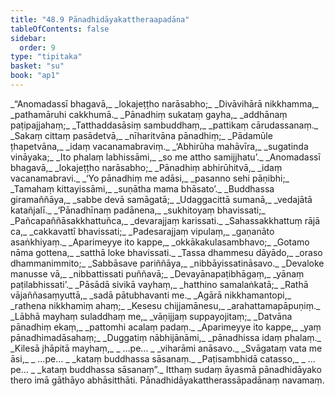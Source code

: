 ```yaml
---
title: "48.9 Pānadhidāyakattheraapadāna"
tableOfContents: false
sidebar:
  order: 9
type: "tipitaka"
basket: "su"
book: "ap1"
---
```



<DynamicBreadcrumb />

<Division number="71" book="ap1" bookNo="20" page="434">

<Paragraph number="6152" type="verses" book="ap1">
_“Anomadassī bhagavā,_  
_lokajeṭṭho narāsabho;_  
_Divāvihārā nikkhamma,_  
_pathamāruhi cakkhumā._  

</Paragraph>

</Division>
<Division number="72" book="ap1" bookNo="20" page="435">

<Paragraph number="6153" type="verses" book="ap1">
_Pānadhiṃ sukataṃ gayha,_  
_addhānaṃ paṭipajjahaṃ;_  
_Tatthaddasāsiṃ sambuddhaṃ,_  
_pattikaṃ cārudassanaṃ._  

</Paragraph>

</Division>
<Division number="73" book="ap1" bookNo="20" page="435">

<Paragraph number="6154" type="verses" book="ap1">
_Sakaṃ cittaṃ pasādetvā,_  
_nīharitvāna pānadhiṃ;_  
_Pādamūle ṭhapetvāna,_  
_idaṃ vacanamabraviṃ._  

</Paragraph>

</Division>
<Division number="74" book="ap1" bookNo="20" page="435">

<Paragraph number="6155" type="verses" book="ap1">
_‘Abhirūha mahāvīra,_  
_sugatinda vināyaka;_  
_Ito phalaṃ labhissāmi,_  
_so me attho samijjhatu’._  

</Paragraph>

</Division>
<Division number="75" book="ap1" bookNo="20" page="435">

<Paragraph number="6156" type="verses" book="ap1">
_Anomadassī bhagavā,_  
_lokajeṭṭho narāsabho;_  
_Pānadhiṃ abhirūhitvā,_  
_idaṃ vacanamabravi._  

</Paragraph>

</Division>
<Division number="76" book="ap1" bookNo="20" page="435">

<Paragraph number="6157" type="verses" book="ap1">
_‘Yo pānadhiṃ me adāsi,_  
_pasanno sehi pāṇibhi;_  
_Tamahaṃ kittayissāmi,_  
_suṇātha mama bhāsato’._  

</Paragraph>

</Division>
<Division number="77" book="ap1" bookNo="20" page="435">

<Paragraph number="6158" type="verses" book="ap1">
_Buddhassa giramaññāya,_  
_sabbe devā samāgatā;_  
_Udaggacittā sumanā,_  
_vedajātā katañjalī._  

</Paragraph>

</Division>
<Division number="78" book="ap1" bookNo="20" page="435">

<Paragraph number="6159" type="verses" book="ap1">
_‘Pānadhīnaṃ padānena,_  
_sukhitoyaṃ bhavissati;_  
_Pañcapaññāsakkhattuñca,_  
_devarajjaṃ karissati._  

</Paragraph>

</Division>
<Division number="79" book="ap1" bookNo="20" page="435">

<Paragraph number="6160" type="verses" book="ap1">
_Sahassakkhattuṃ rājā ca,_  
_cakkavattī bhavissati;_  
_Padesarajjaṃ vipulaṃ,_  
_gaṇanāto asaṅkhiyaṃ._  

</Paragraph>

</Division>
<Division number="80" book="ap1" bookNo="20" page="435">

<Paragraph number="6161" type="verses" book="ap1">
_Aparimeyye ito kappe,_  
_okkākakulasambhavo;_  
_Gotamo nāma gottena,_  
_satthā loke bhavissati._  

</Paragraph>

</Division>
<Division number="81" book="ap1" bookNo="20" page="435">

<Paragraph number="6162" type="verses" book="ap1">
_Tassa dhammesu dāyādo,_  
_oraso dhammanimmito;_  
_Sabbāsave pariññāya,_  
_nibbāyissatināsavo._  

</Paragraph>

</Division>
<Division number="82" book="ap1" bookNo="20" page="435">

<Paragraph number="6163" type="verses" book="ap1">
_Devaloke manusse vā,_  
_nibbattissati puññavā;_  
_Devayānapaṭibhāgaṃ,_  
_yānaṃ paṭilabhissati’._  

</Paragraph>

</Division>
<Division number="83" book="ap1" bookNo="20" page="435">

<Paragraph number="6164" type="verses" book="ap1">
_Pāsādā sivikā vayhaṃ,_  
_hatthino samalaṅkatā;_  
_Rathā vājaññasaṃyuttā,_  
_sadā pātubhavanti me._  

</Paragraph>

</Division>
<Division number="84" book="ap1" bookNo="20" page="436">

<Paragraph number="6165" type="verses" book="ap1">
_Agārā nikkhamantopi,_  
_rathena nikkhamiṃ ahaṃ;_  
_Kesesu chijjamānesu,_  
_arahattamapāpuṇiṃ._  

</Paragraph>

</Division>
<Division number="85" book="ap1" bookNo="20" page="436">

<Paragraph number="6166" type="verses" book="ap1">
_Lābhā mayhaṃ suladdhaṃ me,_  
_vāṇijjaṃ suppayojitaṃ;_  
_Datvāna pānadhiṃ ekaṃ,_  
_pattomhi acalaṃ padaṃ._  

</Paragraph>

</Division>
<Division number="86" book="ap1" bookNo="20" page="436">

<Paragraph number="6167" type="verses" book="ap1">
_Aparimeyye ito kappe,_  
_yaṃ pānadhimadāsahaṃ;_  
_Duggatiṃ nābhijānāmi,_  
_pānadhissa idaṃ phalaṃ._  

</Paragraph>

</Division>
<Division number="87" book="ap1" bookNo="20" page="436">

<Paragraph number="6168" type="verses" book="ap1">
_Kilesā jhāpitā mayhaṃ,_  
_ …pe… _  
_viharāmi anāsavo._  

</Paragraph>

</Division>
<Division number="88" book="ap1" bookNo="20" page="436">

<Paragraph number="6169" type="verses" book="ap1">
_Svāgataṃ vata me āsi,_  
_ …pe… _  
_kataṃ buddhassa sāsanaṃ._  

</Paragraph>

</Division>
<Division number="89" book="ap1" bookNo="20" page="436">

<Paragraph number="6170" type="verses" book="ap1">
_Paṭisambhidā catasso,_  
_ …pe… _  
_kataṃ buddhassa sāsanaṃ”._  

</Paragraph>

<Paragraph number="6171" book="ap1">
Itthaṃ sudaṃ āyasmā pānadhidāyako thero imā gāthāyo abhāsitthāti.

</Paragraph>
</Division>

<Paragraph number="6172" type="center" book="ap1">
Pānadhidāyakattherassāpadānaṃ navamaṃ.
</Paragraph>